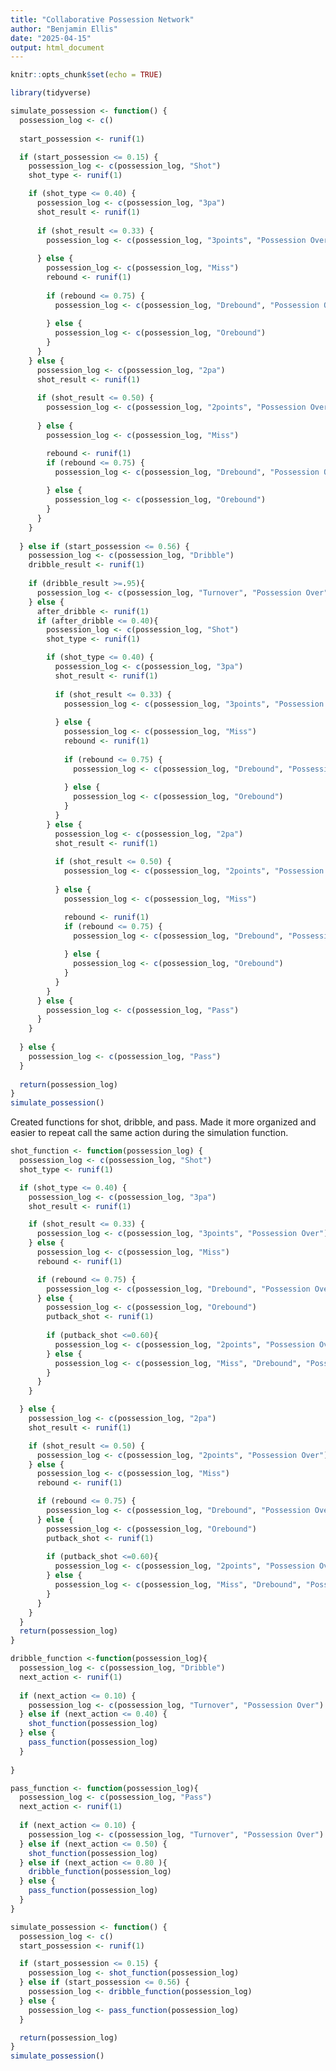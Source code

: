 ```yaml
---
title: "Collaborative Possession Network"
author: "Benjamin Ellis"
date: "2025-04-15"
output: html_document
---
```


```r
knitr::opts_chunk$set(echo = TRUE)
```

```r
library(tidyverse)
```

```r
simulate_possession <- function() {
  possession_log <- c()  
  
  start_possession <- runif(1)

  if (start_possession <= 0.15) {
    possession_log <- c(possession_log, "Shot")
    shot_type <- runif(1)

    if (shot_type <= 0.40) {
      possession_log <- c(possession_log, "3pa")
      shot_result <- runif(1)
      
      if (shot_result <= 0.33) {
        possession_log <- c(possession_log, "3points", "Possession Over")
        
      } else {
        possession_log <- c(possession_log, "Miss")
        rebound <- runif(1)
        
        if (rebound <= 0.75) {
          possession_log <- c(possession_log, "Drebound", "Possession Over")
          
        } else {
          possession_log <- c(possession_log, "Orebound")
        }
      }
    } else {
      possession_log <- c(possession_log, "2pa")
      shot_result <- runif(1)
      
      if (shot_result <= 0.50) {
        possession_log <- c(possession_log, "2points", "Possession Over")
        
      } else {
        possession_log <- c(possession_log, "Miss")

        rebound <- runif(1)
        if (rebound <= 0.75) {
          possession_log <- c(possession_log, "Drebound", "Possession Over")
          
        } else {
          possession_log <- c(possession_log, "Orebound")
        }
      }
    }
    
  } else if (start_possession <= 0.56) {
    possession_log <- c(possession_log, "Dribble")
    dribble_result <- runif(1)
    
    if (dribble_result >=.95){
      possession_log <- c(possession_log, "Turnover", "Possession Over")
    } else {
      after_dribble <- runif(1)
      if (after_dribble <= 0.40){
        possession_log <- c(possession_log, "Shot")
        shot_type <- runif(1)

        if (shot_type <= 0.40) {
          possession_log <- c(possession_log, "3pa")
          shot_result <- runif(1)
      
          if (shot_result <= 0.33) {
            possession_log <- c(possession_log, "3points", "Possession Over")
        
          } else {
            possession_log <- c(possession_log, "Miss")
            rebound <- runif(1)
        
            if (rebound <= 0.75) {
              possession_log <- c(possession_log, "Drebound", "Possession Over")
          
            } else {
              possession_log <- c(possession_log, "Orebound")
            }
          }
        } else {
          possession_log <- c(possession_log, "2pa")
          shot_result <- runif(1)
      
          if (shot_result <= 0.50) {
            possession_log <- c(possession_log, "2points", "Possession Over")
        
          } else {
            possession_log <- c(possession_log, "Miss")

            rebound <- runif(1)
            if (rebound <= 0.75) {
              possession_log <- c(possession_log, "Drebound", "Possession Over")
          
            } else {
              possession_log <- c(possession_log, "Orebound")
            }
          }
        }
      } else {
        possession_log <- c(possession_log, "Pass")
      }
    }
    
  } else {
    possession_log <- c(possession_log, "Pass")
  }
  
  return(possession_log)
}
simulate_possession()
```

Created functions for shot, dribble, and pass. Made it more organized and easier to repeat call 
the same action during the simulation function. 

```r
shot_function <- function(possession_log) {
  possession_log <- c(possession_log, "Shot")
  shot_type <- runif(1)

  if (shot_type <= 0.40) {
    possession_log <- c(possession_log, "3pa")
    shot_result <- runif(1)

    if (shot_result <= 0.33) {
      possession_log <- c(possession_log, "3points", "Possession Over")
    } else {
      possession_log <- c(possession_log, "Miss")
      rebound <- runif(1)

      if (rebound <= 0.75) {
        possession_log <- c(possession_log, "Drebound", "Possession Over")
      } else {
        possession_log <- c(possession_log, "Orebound")
        putback_shot <- runif(1)
        
        if (putback_shot <=0.60){
          possession_log <- c(possession_log, "2points", "Possession Over")
        } else {
          possession_log <- c(possession_log, "Miss", "Drebound", "Possession Over")
        }
      }
    }

  } else {
    possession_log <- c(possession_log, "2pa")
    shot_result <- runif(1)

    if (shot_result <= 0.50) {
      possession_log <- c(possession_log, "2points", "Possession Over")
    } else {
      possession_log <- c(possession_log, "Miss")
      rebound <- runif(1)

      if (rebound <= 0.75) {
        possession_log <- c(possession_log, "Drebound", "Possession Over")
      } else {
        possession_log <- c(possession_log, "Orebound")
        putback_shot <- runif(1)
        
        if (putback_shot <=0.60){
          possession_log <- c(possession_log, "2points", "Possession Over")
        } else {
          possession_log <- c(possession_log, "Miss", "Drebound", "Possession Over")
        }
      }
    }
  }
  return(possession_log)
}

dribble_function <-function(possession_log){
  possession_log <- c(possession_log, "Dribble")
  next_action <- runif(1)
  
  if (next_action <= 0.10) {
    possession_log <- c(possession_log, "Turnover", "Possession Over")
  } else if (next_action <= 0.40) {
    shot_function(possession_log)
  } else {
    pass_function(possession_log)
  }
  
}

pass_function <- function(possession_log){
  possession_log <- c(possession_log, "Pass")
  next_action <- runif(1)
  
  if (next_action <= 0.10) {
    possession_log <- c(possession_log, "Turnover", "Possession Over")
  } else if (next_action <= 0.50) {
    shot_function(possession_log)
  } else if (next_action <= 0.80 ){
    dribble_function(possession_log)
  } else {
    pass_function(possession_log)
  }
}

simulate_possession <- function() {
  possession_log <- c()  
  start_possession <- runif(1)

  if (start_possession <= 0.15) {
    possession_log <- shot_function(possession_log)
  } else if (start_possession <= 0.56) {
    possession_log <- dribble_function(possession_log)
  } else {
    possession_log <- pass_function(possession_log)
  }

  return(possession_log)
}
simulate_possession()

```



